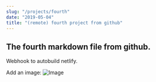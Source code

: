 ```yaml
---
slug: "/projects/fourth"
date: "2019-05-04"
title: "(remote) fourth project from github"
---
```


## The fourth markdown file from github.

Webhook to autobuild netlify.

Add an image:
![Image](https://pbs.twimg.com/media/E1oMV3QVgAIr1NT?format=jpg&name=large)